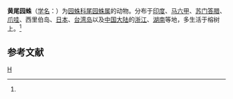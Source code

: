 {{Speciesbox 
| genus = Arachnura
| species = melanura
| image = Arachnura.melanura.female.1.-.tanikawa.jpg
| authority = (Simon, 1867)<ref name='id13467'>{{cite web| url =http://www.bioinfo.cn/db05/BjdwSpecies.php?action=view&id=13467| title =黄尾园蛛| work =《中国动物物种编目数据库》| publisher =中国科学院微生物研究所| author =中国科学院动物研究所| accessdate =2009-04-28| deadurl =yes| archiveurl =https://web.archive.org/web/20160305053629/http://www.bioinfo.cn/db05/BjdwSpecies.php?action=view&id=13467| archivedate =2016-03-05}}</ref>
}}

'''黄尾园蛛'''（[[学名|学名]]：{{lang|la|''Arachnura melanura''}}）为[[园蛛科|园蛛科]][[尾园蛛属|尾园蛛属]]的动物。分布于[[印度|印度]]、[[马六甲|马六甲]]、[[苏门答腊|苏门答腊]]、[[爪哇|爪哇]]、西里伯岛、[[日本|日本]]、[[台湾岛|台湾岛]]以及[[中国大陆|中国大陆]]的[[浙江|浙江]]、[[湖南|湖南]]等地，多生活于榕树上。<ref name='id13467'/>

== 参考文献 ==
{{reflist}}
{{Taxonbar}}

[[Category:尾园蛛属|H]]